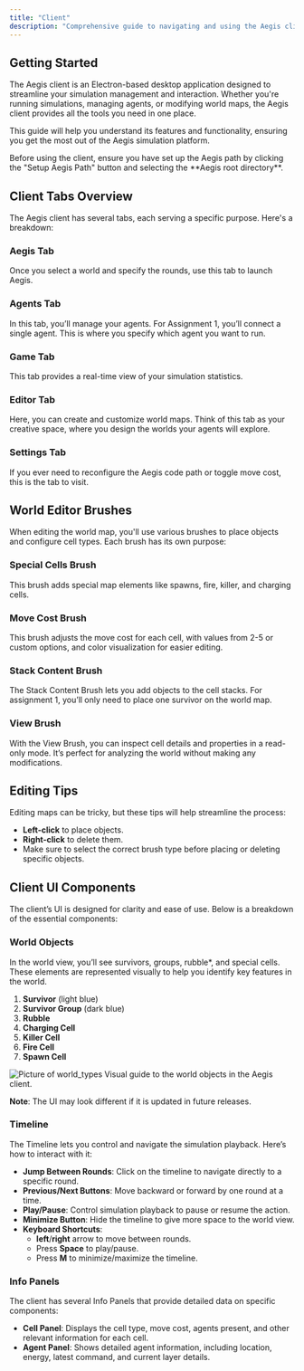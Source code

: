 ```yaml
---
title: "Client"
description: "Comprehensive guide to navigating and using the Aegis client interface."
---
```


## Getting Started

The Aegis client is an Electron-based desktop application designed to streamline your simulation management and interaction. Whether you're running simulations, managing agents, or modifying world maps, the Aegis client provides all the tools you need in one place.

This guide will help you understand its features and functionality, ensuring you get the most out of the Aegis simulation platform.

<Admonition variant="info" title="Initial Setup">
  Before using the client, ensure you have set up the Aegis path by clicking the "Setup Aegis Path" button and selecting the **Aegis root directory**.
</Admonition>

## Client Tabs Overview

The Aegis client has several tabs, each serving a specific purpose. Here's a breakdown:

### Aegis Tab

Once you select a world and specify the rounds, use this tab to launch Aegis.

### Agents Tab

In this tab, you’ll manage your agents. For Assignment 1, you’ll connect a single agent. This is where you specify which agent you want to run. 

### Game Tab

This tab provides a real-time view of your simulation statistics.

### Editor Tab

Here, you can create and customize world maps. Think of this tab as your creative space, where you design the worlds your agents will explore.

### Settings Tab

If you ever need to reconfigure the Aegis code path or toggle move cost, this is the tab to visit.

## World Editor Brushes

When editing the world map, you'll use various brushes to place objects and configure cell types. Each brush has its own purpose:

### Special Cells Brush

This brush adds special map elements like spawns, fire, killer, and charging cells.

### Move Cost Brush

This brush adjusts the move cost for each cell, with values from 2-5 or custom options, and color visualization for easier editing.

### Stack Content Brush

The Stack Content Brush lets you add objects to the cell stacks. For assignment 1, you’ll only need to place one survivor on the world map.

### View Brush

With the View Brush, you can inspect cell details and properties in a read-only mode. It’s perfect for analyzing the world without making any modifications.

## Editing Tips

Editing maps can be tricky, but these tips will help streamline the process:

- **Left-click** to place objects.
- **Right-click** to delete them.
- Make sure to select the correct brush type before placing or deleting specific objects.

## Client UI Components

The client’s UI is designed for clarity and ease of use. Below is a breakdown of the essential components:

### World Objects

In the world view, you’ll see survivors, groups, rubble*, and special cells. These elements are represented visually to help you identify key features in the world.

1. **Survivor** (light blue)
2. **Survivor Group** (dark blue)
3. **Rubble**
4. **Charging Cell**
5. **Killer Cell**
6. **Fire Cell**
7. **Spawn Cell**

<Image src="/world_types.png" alt="Picture of world_types" width={256} height={256} className="mt-4" />
Visual guide to the world objects in the Aegis client.

**Note**: The UI may look different if it is updated in future releases.

### Timeline

The Timeline lets you control and navigate the simulation playback. Here’s how to interact with it:

- **Jump Between Rounds**: Click on the timeline to navigate directly to a specific round.
- **Previous/Next Buttons**: Move backward or forward by one round at a time.
- **Play/Pause**: Control simulation playback to pause or resume the action.
- **Minimize Button**: Hide the timeline to give more space to the world view.
- **Keyboard Shortcuts**:
  - **left**/**right** arrow to move between rounds.
  - Press **Space** to play/pause.
  - Press **M** to minimize/maximize the timeline.

### Info Panels

The client has several Info Panels that provide detailed data on specific components:

- **Cell Panel**: Displays the cell type, move cost, agents present, and other relevant information for each cell.
- **Agent Panel**: Shows detailed agent information, including location, energy, latest command, and current layer details.
